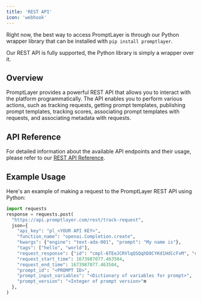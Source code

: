 ```yaml
---
title: 'REST API'
icon: 'webhook'
---
```


Right now, the best way to access PromptLayer is through our Python wrapper library that can be installed with `pip install promptlayer`.

Our REST API is fully supported, the Python library is simply a wrapper over it. 

## Overview

PromptLayer provides a powerful REST API that allows you to interact with the platform programmatically. The API enables you to perform various actions, such as tracking requests, getting prompt templates, publishing prompt templates, tracking scores, associating prompt templates with requests, and associating metadata with requests.

## API Reference

For detailed information about the available API endpoints and their usage, please refer to our [REST API Reference](/guides/reference/rest-api-reference).

## Example Usage

Here's an example of making a request to the PromptLayer REST API using Python:

```python
import requests
response = requests.post(
  "https://api.promptlayer.com/rest/track-request",
  json={
    "api_key": "pl_<YOUR API KEY>",
    "function_name": "openai.Completion.create",
    "kwargs": {"engine": "text-ada-001", "prompt": "My name is"},
    "tags": ["hello", "world"],
    "request_response": {"id": "cmpl-6TEeJCRVlqQSQqhD8CYKd1HdCcFxM", "object": "text_completion", "created": 1672425843, "model": "text-ada-001", "choices": [{"text": " advocacy\"My name is advocacy.", "index": 0, "logprobs": None, "finish_reason": "stop"}]},
    "request_start_time": 1673987077.463504,
    "request_end_time": 1673987077.463504,
    "prompt_id": "<PROMPT ID>",
    "prompt_input_variables": "<Dictionary of variables for prompt>",
    "prompt_version": "<Integer of prompt version>"m
  },
)
